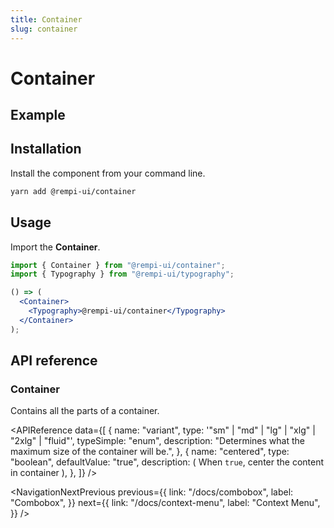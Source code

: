 ```yaml
---
title: Container
slug: container
---
```


# Container

<Description text="The container centers your content horizontally. It's the most basic layout element." />

## Example

<PreviewComponent name="container" />

## Installation

Install the component from your command line.

```bash
yarn add @rempi-ui/container
```

## Usage

Import the <strong>Container</strong>.

```jsx
import { Container } from "@rempi-ui/container";
import { Typography } from "@rempi-ui/typography";

() => (
  <Container>
    <Typography>@rempi-ui/container</Typography>
  </Container>
);
```

## API reference

### Container

Contains all the parts of a container.<br />

<APIReference
  data={[
    {
      name: "variant",
      type: '"sm" | "md" | "lg" | "xlg" | "2xlg" | "fluid"',
      typeSimple: "enum",
      description: "Determines what the maximum size of the container will be.",
    },
    {
      name: "centered",
      type: "boolean",
      defaultValue: "true",
      description: (
        <span>
          When <code>true</code>, center the content in container
        </span>
      ),
    },
  ]}
/>

<NavigationNextPrevious
  previous={{
    link: "/docs/combobox",
    label: "Combobox",
  }}
  next={{
    link: "/docs/context-menu",
    label: "Context Menu",
  }}
/>
